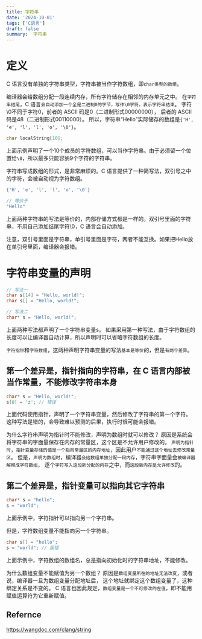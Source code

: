 ```yaml
---
title: 字符串
date: '2024-10-01'
tags: ['C语言']
draft: false
summary:  字符串
---
```



# 定义

C 语言没有单独的字符串类型，字符串被当作字符数组，即`char类型的数组`。

编译器会给数组分配一段连续内存，所有字符储存在相邻的内存单元之中。
在`字符串结尾`，C 语言`会自动添加一个全是二进制0的字节，写作\0字符，表示字符串结束`。
字符\0不同于字符0，前者的 ASCII 码是0（二进制形式00000000），
后者的 ASCII 码是48（二进制形式00110000）。
所以，字符串“Hello”实际储存的数组是`{'H', 'e', 'l', 'l', 'o', '\0'}`。

```C
char localString[10];
```
上面示例声明了一个10个成员的字符数组，可以当作字符串。由于必须留一个位置给`\0`，所以最多只能容纳9个字符的字符串。


字符串写成数组的形式，是非常麻烦的。C 语言提供了一种简写法，双引号之中的字符，会被自动视为字符数组。
```C
{'H', 'e', 'l', 'l', 'o', '\0'}

// 等价于
"Hello"
```
上面两种字符串的写法是等价的，内部存储方式都是一样的。双引号里面的字符串，不用自己添加结尾字符\0，C 语言会自动添加。

注意，双引号里面是字符串，单引号里面是字符，两者不能互换。如果把Hello放在单引号里面，编译器会报错。


# 字符串变量的声明

```C
// 写法一
char s[14] = "Hello, world!";
char s[] = "Hello, world!";

// 写法二
char* s = "Hello, world!";
```
上面两种写法都声明了一个字符串变量s。
如果采用第一种写法，由于字符数组的长度可以让编译器自动计算，所以声明时可以省略字符数组的长度。


`字符指针`和`字符数组`，这两种声明字符串变量的写法`基本是等价`的，但是`有两个差异`。

## 第一个差异是，指针指向的字符串，在 C 语言内部被当作常量，不能修改字符串本身
```C
char* s = "Hello, world!";
s[0] = 'z'; // 错误
```
上面代码使用指针，声明了一个字符串变量，然后修改了字符串的第一个字符。
这种写法是错的，会导致难以预测的后果，执行时很可能会报错。

为什么字符串声明为指针时不能修改，声明为数组时就可以修改？
原因是系统会将字符串的字面量保存在内存的常量区，这个区是不允许用户修改的。
`声明为指针时`，`指针变量存储的值是一个指向常量区的内存地址`，因此用户`不能通过这个地址去修改常量区`。
但是，`声明为数组时`，编译器`会给数组单独分配一段内存`，字符串字面量会`被编译器解释成字符数组`，
逐个`字符写入这段新分配的内存`之中，而`这段新内存是允许修改`的。


## 第二个差异是，指针变量可以指向其它字符串

```C
char* s = "hello";
s = "world";
```
上面示例中，字符指针可以指向另一个字符串。

但是，字符数组变量不能指向另一个字符串。
```C
char s[] = "hello";
s = "world"; // 报错
```
上面示例中，字符数组的数组名，总是指向初始化时的字符串地址，不能修改。

为什么数组变量不能赋值为另一个数组？
原因是`数组变量所在的地址无法改变`，或者说，编译器一旦为数组变量分配地址后，
这个地址就绑定这个数组变量了，这种绑定关系是不变的。
C 语言也因此规定，`数组变量是一个不可修改的左值`，即不能用赋值运算符为它重新赋值。


## Refernce
https://wangdoc.com/clang/string